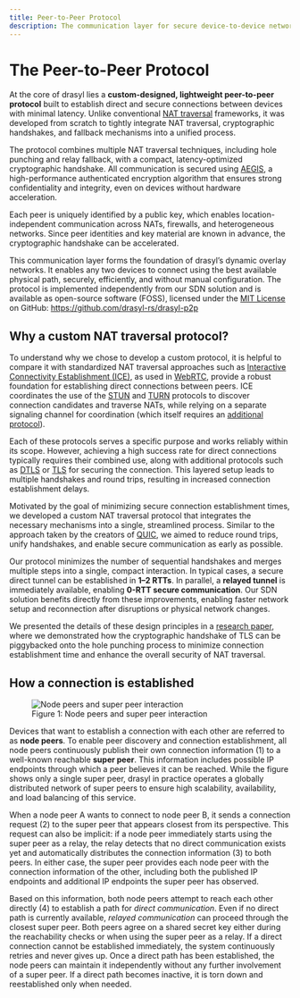 ```yaml
---
title: Peer-to-Peer Protocol
description: The communication layer for secure device-to-device networking – anywhere
---
```


# The Peer-to-Peer Protocol

At the core of drasyl lies a **custom-designed, lightweight peer-to-peer protocol** built to establish direct and secure connections between devices with minimal latency. Unlike conventional [NAT traversal](https://en.wikipedia.org/wiki/NAT_traversal) frameworks, it was developed from scratch to tightly integrate NAT traversal, cryptographic handshakes, and fallback mechanisms into a unified process.

The protocol combines multiple NAT traversal techniques, including hole punching and relay fallback, with a compact, latency-optimized cryptographic handshake. All communication is secured using [AEGIS](https://datatracker.ietf.org/doc/draft-irtf-cfrg-aegis-aead/), a high-performance authenticated encryption algorithm that ensures strong confidentiality and integrity, even on devices without hardware acceleration.

Each peer is uniquely identified by a public key, which enables location-independent communication across NATs, firewalls, and heterogeneous networks. Since peer identities and key material are known in advance, the cryptographic handshake can be accelerated.

This communication layer forms the foundation of drasyl’s dynamic overlay networks. It enables any two devices to connect using the best available physical path, securely, efficiently, and without manual configuration. The protocol is implemented independently from our SDN solution and is available as open-source software (FOSS), licensed under the [MIT License](https://github.com/drasyl/drasyl-rs/blob/master/LICENSE) on GitHub: https://github.com/drasyl-rs/drasyl-p2p

## Why a custom NAT traversal protocol?

To understand why we chose to develop a custom protocol, it is helpful to compare it with standardized NAT traversal approaches such as [Interactive Connectivity Establishment (ICE)](https://en.wikipedia.org/wiki/Interactive_Connectivity_Establishment), as used in [WebRTC](https://en.wikipedia.org/wiki/WebRTC), provide a robust foundation for establishing direct connections between peers. ICE coordinates the use of the [STUN](https://en.wikipedia.org/wiki/STUN) and [TURN](https://en.wikipedia.org/wiki/Traversal_Using_Relays_around_NAT) protocols to discover connection candidates and traverse NATs, while relying on a separate signaling channel for coordination (which itself requires an [additional protocol](https://en.wikipedia.org/wiki/Session_Initiation_Protocol)).

Each of these protocols serves a specific purpose and works reliably within its scope. However, achieving a high success rate for direct connections typically requires their combined use, along with additional protocols such as [DTLS](https://en.wikipedia.org/wiki/Datagram_Transport_Layer_Security) or [TLS](https://en.wikipedia.org/wiki/Transport_Layer_Security) for securing the connection. This layered setup leads to multiple handshakes and round trips, resulting in increased connection establishment delays.

Motivated by the goal of minimizing secure connection establishment times, we developed a custom NAT traversal protocol that integrates the necessary mechanisms into a single, streamlined process. Similar to the approach taken by the creators of [QUIC](https://en.wikipedia.org/wiki/QUIC), we aimed to reduce round trips, unify handshakes, and enable secure communication as early as possible.

Our protocol minimizes the number of sequential handshakes and merges multiple steps into a single, compact interaction. In typical cases, a secure direct tunnel can be established in **1–2 RTTs**. In parallel, a **relayed tunnel** is immediately available, enabling **0-RTT secure communication**.
Our SDN solution benefits directly from these improvements, enabling faster network setup and reconnection after disruptions or physical network changes.

We presented the details of these design principles in a [research paper](https://ieeexplore.ieee.org/abstract/document/10279326), where we demonstrated how the cryptographic handshake of TLS can be piggybacked onto the hole punching process to minimize connection establishment time and enhance the overall security of NAT traversal.

## How a connection is established

<figure style={{ textAlign: 'center' }}>
    <img
        src="/img/drasyl-p2p.svg"
        alt="Node peers and super peer interaction"
        style={{
            maxWidth: '700px',
            width: '100%',
            boxShadow: '0 4px 16px rgba(0, 0, 0, 0.15)',
            margin: '1rem auto'
        }}
    />
    <figcaption style={{ textAlign: 'center', color: '#666' }}>
        Figure 1: Node peers and super peer interaction
    </figcaption>
</figure>

Devices that want to establish a connection with each other are referred to as **node peers**. To enable peer discovery and connection establishment, all node peers continuously publish their own connection information (1) to a well-known reachable **super peer**. This information includes possible IP endpoints through which a peer believes it can be reached. While the figure shows only a single super peer, drasyl in practice operates a globally distributed network of super peers to ensure high scalability, availability, and load balancing of this service.

When a node peer A wants to connect to node peer B, it sends a connection request (2) to the super peer that appears closest from its perspective. This request can also be implicit: if a node peer immediately starts using the super peer as a relay, the relay detects that no direct communication exists yet and automatically distributes the connection information (3) to both peers.
In either case, the super peer provides each node peer with the connection information of the other, including both the published IP endpoints and additional IP endpoints the super peer has observed.

Based on this information, both node peers attempt to reach each other directly (4) to establish a path for *direct communication*. Even if no direct path is currently available, _relayed communication_ can proceed through the closest super peer. 
Both peers agree on a shared secret key either during the reachability checks or when using the super peer as a relay. If a direct connection cannot be established immediately, the system continuously retries and never gives up. Once a direct path has been established, the node peers can maintain it independently without any further involvement of a super peer. If a direct path becomes inactive, it is torn down and reestablished only when needed.
